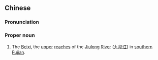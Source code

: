 ==Chinese==
{{zh-forms|[[north]]<br>[[northern]]|[[creek]]<br>[[stream]]}}
{{zh-wp|zh|en:Beixi}}

===Pronunciation===
{{zh-pron
|m=Běixī
|cat=pn
}}

===Proper noun===
{{zh-proper noun}}

# The [[Beixi]], the [[upper]] [[reach]]es of the [[Jiulong]] [[river|River]] ([[九龍]][[江]]) in [[southern]] [[Fujian]].